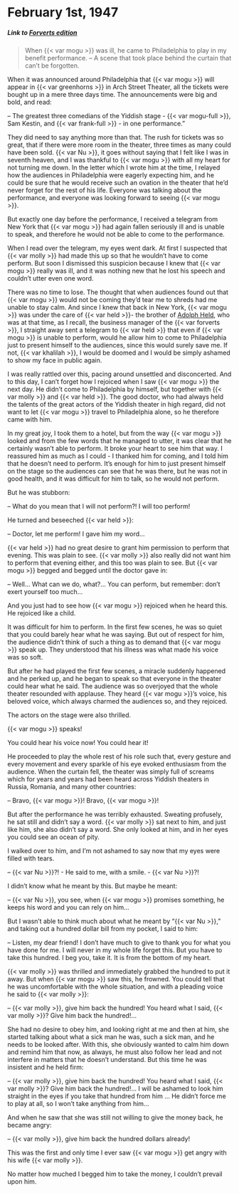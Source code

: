 # February 1st, 1947

##### _Link to [Forverts edition](https://www.nli.org.il/en/newspapers/frw/1947/02/01/01/)_ {.unnumbered}

> When {{< var mogu >}} was ill, he came to Philadelphia to play in my benefit performance. -- A scene that took place behind the curtain that can't be forgotten.

When it was announced around Philadelphia that {{< var mogu >}} will appear in {{< var greenhorns >}} in Arch Street Theater, all the tickets were bought up in a mere three days time. The announcements were big and bold, and read:

-- The greatest three comedians of the Yiddish stage - {{< var mogu-full >}}, Sam Kestin, and {{< var frank-full >}} - in one performance."

They did need to say anything more than that. The rush for tickets was so great, that if there were more room in the theater, three times as many could have been sold. {{< var Nu >}}, it goes without saying that I felt like I was in seventh heaven, and I was thankful to {{< var mogu >}} with all my heart for not turning me down. In the letter which I wrote him at the time, I relayed how the audiences in Philadelphia were eagerly expecting him, and he could be sure that he would receive such an ovation in the theater that he'd never forget for the rest of his life. Everyone was talking about the performance, and everyone was looking forward to seeing {{< var mogu >}}.

But exactly one day before the performance, I received a telegram from New York that {{< var mogu >}} had again fallen seriously ill and is unable to speak, and therefore he would not be able to come to the performance. 

When I read over the telegram, my eyes went dark. At first I suspected that {{< var molly >}} had made this up so that he wouldn't have to come perform. But soon I dismissed this suspicion because I knew that {{< var mogu >}} really was ill, and it was nothing new that he lost his speech and couldn't utter even one word.

There was no time to lose. The thought that when audiences found out that {{< var mogu >}} would not be coming they'd tear me to shreds had me unable to stay calm. And since I knew that back in New York, {{< var mogu >}} was under the care of {{< var held >}}- the brother of [Adolph Held](https://en.wikipedia.org/wiki/Adolph_Held), who was at that time, as I recall, the business manager of the {{< var forverts >}}, I straight away sent a telegram to {{< var held >}} that even if {{< var mogu >}} is unable to perform, would he allow him to come to Philadelphia just to present himself to the audiences, since this would surely save me. If not, {{< var khalilah >}}, I would be doomed and I would be simply ashamed to show my face in public again. 

I was really rattled over this, pacing around unsettled and disconcerted. And to this day, I can't forget how I rejoiced when I saw {{< var mogu >}} the next day. He didn't come to Philadelphia by himself, but together with {{< var molly >}} and {{< var held >}}. The good doctor, who had always held the talents of the great actors of the Yiddish theater in high regard, did not want to let {{< var mogu >}} travel to Philadelphia alone, so he therefore came with him. 

In my great joy, I took them to a hotel, but from the way {{< var mogu >}} looked and from the few words that he managed to utter, it was clear that he certainly wasn't able to perform. It broke your heart to see him that way. I reassured him as much as I could - I thanked him for coming, and I told him that he doesn't need to perform. It's enough for him to just present himself on the stage so the audiences can see that he was there, but he was not in good health, and it was difficult for him to talk, so he would not perform. 

But he was stubborn:

-- What do you mean that I will not perform?! I will too perform! 

He turned and beseeched {{< var held >}}:

-- Doctor, let me perform! I gave him my word...

{{< var held >}} had no great desire to grant him permission to perform that evening. This was plain to see. {{< var molly >}} also really did not want him to perform that evening either, and this too was plain to see. But {{< var mogu >}} begged and begged until the doctor gave in:

-- Well... What can we do, what?... You can perform, but remember: don't exert yourself too much...

And you just had to see how {{< var mogu >}} rejoiced when he heard this. He rejoiced like a child.

It was difficult for him to perform. In the first few scenes, he was so quiet that you could barely hear what he was saying. But out of respect for him, the audience didn't think of such a thing as to demand that {{< var mogu >}} speak up. They understood that his illness was what made his voice was so soft.

But after he had played the first few scenes, a miracle suddenly happened and he perked up, and he began to speak so that everyone in the theater could hear what he said. The audience was so overjoyed that the whole theater resounded with applause. They heard {{< var mogu >}}'s voice, his beloved voice, which always charmed the audiences so, and they rejoiced. 

The actors on the stage were also thrilled. 

{{< var mogu >}} speaks!

You could hear his voice now! You could hear it!

He proceeded to play the whole rest of his role such that, every gesture and every movement and every sparkle of his eye evoked enthusiasm from the audience. When the curtain fell, the theater was simply full of screams which for years and years had been heard across Yiddish theaters in Russia, Romania, and many other countries:

-- Bravo, {{< var mogu >}}! Bravo, {{< var mogu >}}!

But after the performance he was terribly exhausted. Sweating profusely, he sat still and didn't say a word. {{< var molly >}} sat next to him, and just like him, she also didn't say a word. She only looked at him, and in her eyes you could see an ocean of pity. 

I walked over to him, and I'm not ashamed to say now that my eyes were filled with tears.

-- {{< var Nu >}}?! - He said to me, with a smile. -  {{< var Nu >}}?!

I didn't know what he meant by this. But maybe he meant:

-- {{< var Nu >}}, you see, when {{< var mogu >}} promises something, he keeps his word and you can rely on him... 

But I wasn't able to think much about what he meant by "{{< var Nu >}}," and taking out a hundred dollar bill from my pocket, I said to him:

-- Listen, my dear friend! I don't have much to give to thank you for what you have done for me. I will never in my whole life forget this. But you have to take this hundred. I beg you, take it. It is from the bottom of my heart. 

{{< var molly >}} was thrilled and immediately grabbed the hundred to put it away. But when {{< var mogu >}} saw this, he frowned. You could tell that he was uncomfortable with the whole situation, and with a pleading voice he said to {{< var molly >}}:

-- {{< var molly >}}, give him back the hundred! You heard what I said, {{< var molly >}}? Give him back the hundred!...

She had no desire to obey him, and looking right at me and then at him, she started talking about what a sick man he was, such a sick man, and he needs to be looked after. With this, she obviously wanted to calm him down and remind him that now, as always, he must also follow her lead and not interfere in matters that he doesn't understand. But this time he was insistent and he held firm:

-- {{< var molly >}}, give him back the hundred! You heard what I said, {{< var molly >}}? Give him back the hundred!... I will be ashamed to look him straight in the eyes if you take that hundred from him ... He didn't force me to play at all, so I won't take anything from him...

And when he saw that she was still not willing to give the money back, he became angry:

-- {{< var molly >}}, give him back the hundred dollars already!

This was the first and only time I ever saw {{< var mogu >}} get angry with his wife {{< var molly >}}.

No matter how muched I begged him to take the money, I couldn't prevail upon him. 
